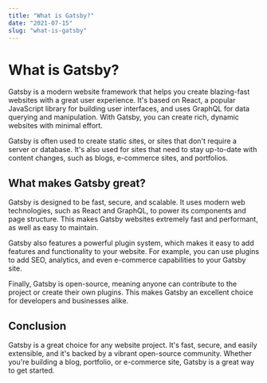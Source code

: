 ```yaml
---
title: "What is Gatsby?"
date: "2021-07-15"
slug: "what-is-gatsby"
---
```


# What is Gatsby?

Gatsby is a modern website framework that helps you create blazing-fast websites with a great user experience. It's based on React, a popular JavaScript library for building user interfaces, and uses GraphQL for data querying and manipulation. With Gatsby, you can create rich, dynamic websites with minimal effort.

Gatsby is often used to create static sites, or sites that don't require a server or database. It's also used for sites that need to stay up-to-date with content changes, such as blogs, e-commerce sites, and portfolios.

## What makes Gatsby great?

Gatsby is designed to be fast, secure, and scalable. It uses modern web technologies, such as React and GraphQL, to power its components and page structure. This makes Gatsby websites extremely fast and performant, as well as easy to maintain.

Gatsby also features a powerful plugin system, which makes it easy to add features and functionality to your website. For example, you can use plugins to add SEO, analytics, and even e-commerce capabilities to your Gatsby site.

Finally, Gatsby is open-source, meaning anyone can contribute to the project or create their own plugins. This makes Gatsby an excellent choice for developers and businesses alike.

## Conclusion

Gatsby is a great choice for any website project. It's fast, secure, and easily extensible, and it's backed by a vibrant open-source community. Whether you're building a blog, portfolio, or e-commerce site, Gatsby is a great way to get started.
